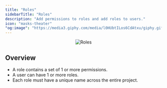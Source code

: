 ```yaml
---
title: "Roles"
sidebarTitle: "Roles"
description: "Add permissions to roles and add roles to users."
icon: "masks-theater"
"og:image": "https://media3.giphy.com/media/l0HUbtILos6CdAtxu/giphy.gif"
---
```


<Frame>
    <p align="center">
    <img
        alt="Roles"
        src="https://media3.giphy.com/media/l0HUbtILos6CdAtxu/giphy.gif"
    />
    </p>
</Frame>

## Overview

- A role contains a set of 1 or more permissions.
- A user can have 1 or more roles.
- Each role must have a unique name across the entire project.
